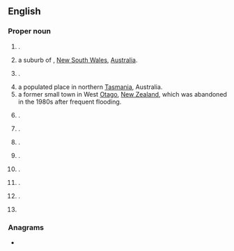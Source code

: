 ==English==
{{wikipedia}}

===Proper noun===
{{en-proper noun}}

# {{place|en|town|council area/Scottish Borders|cc/Scotland}} {{q|[[OS]] grid ref NT7234}}.
# a suburb of {{l|en|Bathurst}}, [[New South Wales]], [[Australia]].
# {{place|en|suburb|city/Townsville|s/Queensland|c/Australia}}.
# a populated place in northern [[Tasmania]], Australia.
# a former small town in West [[Otago]], [[New Zealand]], which was abandoned in the 1980s after frequent flooding.
# {{place|en|coastal village|p/KwaZulu-Natal|c/South Africa}}.
# {{place|en|ghost town|co/San Bernardino County|s/California|c/USA}}.
# {{place|en|former settlement|co/Fresno County|s/California}}.
# {{place|en|village|co/Scott County|s/Missouri|c/USA}}.
# {{place|en|unincorporated community|co/Clackamas County|s/Oregon|c/USA}}.
# {{place|en|unincorporated community|co/Lincoln County|s/Tennessee|c/USA}}.
# {{place|en|city/county seat|co/Cowlitz County|s/Washington|c/USA}}.
# {{surname|en}}

{{C|en|New South Wales|Queensland|Tasmania|New Zealand}}

===Anagrams===
* {{anagrams|en|a=eklos|Klose|Lesko|koels|lokes|sloke}}